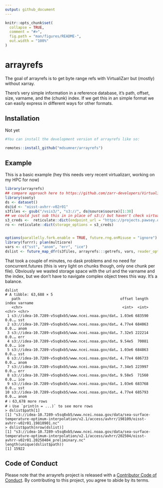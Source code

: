 ```yaml
---
output: github_document
---
```


<!-- README.md is generated from README.Rmd. Please edit that file -->

```r
knitr::opts_chunk$set(
  collapse = TRUE,
  comment = "#>",
  fig.path = "man/figures/README-",
  out.width = "100%"
)
```

# arrayrefs

<!-- badges: start -->
<!-- badges: end -->

The goal of arrayrefs is to get byte range refs with VirtualiZarr but (mostly) without xarray. 

There's very simple information in a reference database, it's path, offset, size, varname, and the (chunk) index. If we get this in an 
simple format we can easily express in different ways for other formats. 



## Installation

Not yet


```r
#You can install the development version of arrayrefs like so:

remotes::install_github("mdsumner/arrayrefs")
```

## Example

This is a basic example (hey this needs very recent virtualizarr, working on my HPC for now)

```r
library(arrayrefs)
## compare approach here to https://github.com/zarr-developers/VirtualiZarr/issues/533
library(sooty)
ds <- dataset()
ds@id <- "oisst-avhrr-v02r01"
s3files <- gsub("/vsis3/", "s3://", ds@source$source)[1:30]
## we could just sub this in in place of s3:// but haven't check virtualizarr will allow
s3_creds <-  reticulate::dict(endpoint_url = "https://projects.pawsey.org.au", anon = TRUE)
ro <- reticulate::dict(storage_options = s3_creds)


options(parallelly.fork.enable = TRUE, future.rng.onMisuse = "ignore")
library(furrr); plan(multicore)
vars <- c("sst", "anom", "err", "ice")
dslist <- future_map_dfr(s3files, arrayrefs:::getrefs, vars, reader_options = ro)


```

That took a couple of minutes, no dask problems and no need for concurrent.futures (this is very light on chunks though, only one chunk per file). 
Obviously we wasted storage space with the url and the varname and the index, but we don't have to navigate complex object trees this way. It's a balance. 

```
dslist
# A tibble: 63,688 × 5
   path                                              offset length index varname
   <chr>                                              <int>  <int> <chr> <chr>
 1 s3://idea-10.7289-v5sq8xb5/www.ncei.noaa.gov/dat… 1.03e6 683590 0.0.… sst
 2 s3://idea-10.7289-v5sq8xb5/www.ncei.noaa.gov/dat… 4.77e4 684063 0.0.… anom
 3 s3://idea-10.7289-v5sq8xb5/www.ncei.noaa.gov/dat… 7.32e5 222214 0.0.… err
 4 s3://idea-10.7289-v5sq8xb5/www.ncei.noaa.gov/dat… 9.54e5  70081 0.0.… ice
 5 s3://idea-10.7289-v5sq8xb5/www.ncei.noaa.gov/dat… 1.03e6 684863 0.0.… sst
 6 s3://idea-10.7289-v5sq8xb5/www.ncei.noaa.gov/dat… 4.77e4 686733 0.0.… anom
 7 s3://idea-10.7289-v5sq8xb5/www.ncei.noaa.gov/dat… 7.34e5 223997 0.0.… err
 8 s3://idea-10.7289-v5sq8xb5/www.ncei.noaa.gov/dat… 9.58e5  71560 0.0.… ice
 9 s3://idea-10.7289-v5sq8xb5/www.ncei.noaa.gov/dat… 1.03e6 683768 0.0.… sst
10 s3://idea-10.7289-v5sq8xb5/www.ncei.noaa.gov/dat… 4.77e4 685793 0.0.… anom
# ℹ 63,678 more rows
# ℹ Use `print(n = ...)` to see more rows
> dslist$path[1]
[1] "s3://idea-10.7289-v5sq8xb5/www.ncei.noaa.gov/data/sea-surface-temperature-optimum-interpolation/v2.1/access/avhrr/198109/oisst-avhrr-v02r01.19810901.nc"
> dslist$path[nrow(dslist)]
[1] "s3://idea-10.7289-v5sq8xb5/www.ncei.noaa.gov/data/sea-surface-temperature-optimum-interpolation/v2.1/access/avhrr/202504/oisst-avhrr-v02r01.20250404_preliminary.nc"
length(unique(dslist$path))
[1] 15922

```

## Code of Conduct
  
Please note that the arrayrefs project is released with a [Contributor Code of Conduct](https://contributor-covenant.org/version/2/1/CODE_OF_CONDUCT.html). By contributing to this project, you agree to abide by its terms.
